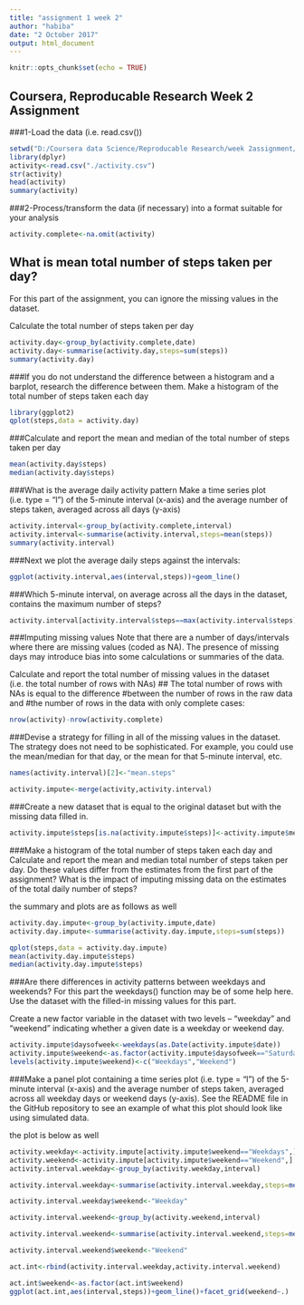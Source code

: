```yaml
---
title: "assignment 1 week 2"
author: "habiba"
date: "2 October 2017"
output: html_document
---
```


```r
knitr::opts_chunk$set(echo = TRUE)
```

## Coursera, Reproducable Research Week 2 Assignment  

###1-Load the data (i.e. read.csv()) 

```r
setwd("D:/Coursera data Science/Reproducable Research/week 2assignment/repdata%2Fdata%2Factivity")
library(dplyr)
activity<-read.csv("./activity.csv")
str(activity)
head(activity)
summary(activity)
```
###2-Process/transform the data (if necessary) into a format suitable for your analysis
```r
activity.complete<-na.omit(activity)
```
## What is mean total number of steps taken per day?
For this part of the assignment, you can ignore the missing values in the dataset.

Calculate the total number of steps taken per day
```r
activity.day<-group_by(activity.complete,date)
activity.day<-summarise(activity.day,steps=sum(steps))
summary(activity.day)
```

###If you do not understand the difference between a histogram and a barplot, research the difference between them. Make a histogram of the total number of steps taken each day
```r
library(ggplot2)
qplot(steps,data = activity.day)

```
###Calculate and report the mean and median of the total number of steps taken per day

```r
mean(activity.day$steps)
median(activity.day$steps)
```
###What is the average daily activity pattern
Make a time series plot (i.e. type = “l”) of the 5-minute interval (x-axis) and the average number of steps taken, averaged across all days (y-axis)
```r
activity.interval<-group_by(activity.complete,interval)
activity.interval<-summarise(activity.interval,steps=mean(steps))
summary(activity.interval)

```
###Next we plot the average daily steps against the intervals:
```r
ggplot(activity.interval,aes(interval,steps))+geom_line()
```

###Which 5-minute interval, on average across all the days in the dataset, contains the maximum number of steps?
```r
activity.interval[activity.interval$steps==max(activity.interval$steps),]
```
###Imputing missing values
Note that there are a number of days/intervals where there are missing values (coded as NA). The presence of missing days may introduce bias into some calculations or summaries of the data.

Calculate and report the total number of missing values in the dataset (i.e. the total number of rows with NAs)
## The total number of rows with NAs is equal to the difference
#between the number of rows in the raw data and 
#the number of rows in the data with only complete cases:

```r
nrow(activity)-nrow(activity.complete)

```

###Devise a strategy for filling in all of the missing values in the dataset. The strategy does not need to be sophisticated. For example, you could use the mean/median for that day, or the mean for that 5-minute interval, etc.

```r
names(activity.interval)[2]<-"mean.steps"

activity.impute<-merge(activity,activity.interval)

```

###Create a new dataset that is equal to the original dataset but with the missing data filled in.

```r
activity.impute$steps[is.na(activity.impute$steps)]<-activity.impute$mean.steps[is.na(activity.impute$steps)]

```
###Make a histogram of the total number of steps taken each day and Calculate and report the mean and median total number of steps taken per day. Do these values differ from the estimates from the first part of the assignment? What is the impact of imputing missing data on the estimates of the total daily number of steps?

the summary and plots are as follows as well

```r
activity.day.impute<-group_by(activity.impute,date)
activity.day.impute<-summarise(activity.day.impute,steps=sum(steps))

qplot(steps,data = activity.day.impute)
mean(activity.day.impute$steps)
median(activity.day.impute$steps)


```
###Are there differences in activity patterns between weekdays and weekends?
For this part the weekdays() function may be of some help here. Use the dataset with the filled-in missing values for this part.

Create a new factor variable in the dataset with two levels – “weekday” and “weekend” indicating whether a given date is a weekday or weekend day.

```r
activity.impute$daysofweek<-weekdays(as.Date(activity.impute$date))
activity.impute$weekend<-as.factor(activity.impute$daysofweek=="Saturday"|activity.impute$daysofweek=="Sunday")
levels(activity.impute$weekend)<-c("Weekdays","Weekend")

```

###Make a panel plot containing a time series plot (i.e. type = “l”) of the 5-minute interval (x-axis) and the average number of steps taken, averaged across all weekday days or weekend days (y-axis). See the README file in the GitHub repository to see an example of what this plot should look like using simulated data.

the plot is below as well
```r
activity.weekday<-activity.impute[activity.impute$weekend=="Weekdays",]
activity.weekend<-activity.impute[activity.impute$weekend=="Weekend",]
activity.interval.weekday<-group_by(activity.weekday,interval)

activity.interval.weekday<-summarise(activity.interval.weekday,steps=mean(steps))

activity.interval.weekday$weekend<-"Weekday"

activity.interval.weekend<-group_by(activity.weekend,interval)

activity.interval.weekend<-summarise(activity.interval.weekend,steps=mean(steps))

activity.interval.weekend$weekend<-"Weekend"

act.int<-rbind(activity.interval.weekday,activity.interval.weekend)

act.int$weekend<-as.factor(act.int$weekend)
ggplot(act.int,aes(interval,steps))+geom_line()+facet_grid(weekend~.)


```

